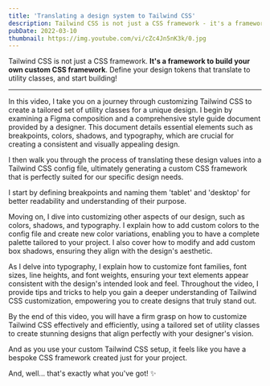 ```yaml
---
title: 'Translating a design system to Tailwind CSS'
description: Tailwind CSS is not just a CSS framework - it's a framework to build your custom CSS framework. Define design tokens that translate to utility classes, and start building!
pubDate: 2022-03-10
thumbnail: https://img.youtube.com/vi/cZc4Jn5nK3k/0.jpg
---
```


<IntroText>

Tailwind CSS is not just a CSS framework. **It's a framework to build your own custom CSS framework**. Define your design tokens that translate to utility classes, and start building!

</IntroText>

<YouTubeVideo id="cZc4Jn5nK3k" />

---

In this video, I take you on a journey through customizing Tailwind CSS to create a tailored set of utility classes for a unique design. I begin by examining a Figma composition and a comprehensive style guide document provided by a designer. This document details essential elements such as breakpoints, colors, shadows, and typography, which are crucial for creating a consistent and visually appealing design.

I then walk you through the process of translating these design values into a Tailwind CSS config file, ultimately generating a custom CSS framework that is perfectly suited for our specific design needs.

I start by defining breakpoints and naming them 'tablet' and 'desktop' for better readability and understanding of their purpose.

Moving on, I dive into customizing other aspects of our design, such as colors, shadows, and typography. I explain how to add custom colors to the config file and create new color variations, enabling you to have a complete palette tailored to your project. I also cover how to modify and add custom box shadows, ensuring they align with the design's aesthetic.

As I delve into typography, I explain how to customize font families, font sizes, line heights, and font weights, ensuring your text elements appear consistent with the design's intended look and feel. Throughout the video, I provide tips and tricks to help you gain a deeper understanding of Tailwind CSS customization, empowering you to create designs that truly stand out.

By the end of this video, you will have a firm grasp on how to customize Tailwind CSS effectively and efficiently, using a tailored set of utility classes to create stunning designs that align perfectly with your designer's vision.

And as you use your custom Tailwind CSS setup, it feels like you have a bespoke CSS framework created just for your project.

And, well... that's exactly what you've got! ✨
